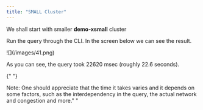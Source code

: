 ```yaml
---
title: "SMALL Cluster"
---
```


We shall start with smaller **demo-xsmall** cluster

Run the query through the CLI. In the screen below we can see the result.

<Frame caption="Figure 42 Query duration for demo-xsmall.">
  ![](/images/41.png)
</Frame>

As you can see, the query took 22620 msec (roughly 22.6 seconds).

<Note>
  {" "}

  Note: One should appreciate that the time it takes varies and it depends on
  some factors, such as the interdependency in the query, the actual network and
  congestion and more." "
</Note>